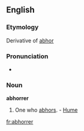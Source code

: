 ==English==
===Etymology===
Derivative of [[abhor]]

===Pronunciation===
*{{audio|en-us-abhorrer.ogg|Audio (US)}}

===Noun===
'''abhorrer'''
#One who [[abhor]]s. - [[Hume]]

[[fr:abhorrer]]